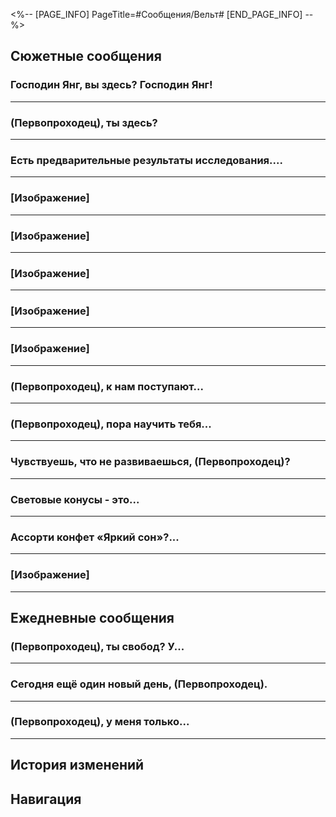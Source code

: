 <%-- [PAGE_INFO]
PageTitle=#Сообщения/Вельт#
[END_PAGE_INFO] --%>
{{Сообщение Инфобокс
|id          = 1004
|Изображение = Персонаж Вельт Иконка.png
|Тип         = Персонаж
|Отправитель = Вельт
|ПодписьСоо  = Всем на экспрессе! Всегда будьте на связи!
|Фракция     = Звёздный экспресс
}}

==Сюжетные сообщения==
===Господин Янг, вы здесь? Господин Янг!===
{{Сообщения
|условие_получения = 
|текст =
:'''(Первопроходец):''' Господин Янг, вы здесь? Господин Янг!
:'''Вельт:''' Я всё время был здесь. Что случилось, (Первопроходец)?
:{Выбор} Экспресс приветствует новых членов команды?
::'''(Первопроходец):''' Экспресс принимает новеньких?
::'''Вельт:''' А? Конечно.
:{Выбор} Одна моя подруга хочет присоединиться...
::'''(Первопроходец):''' Одна моя подруга хочет присоединиться к команде экспресса, что скажете?
::'''Вельт:''' А? Друзья - это хорошо, я приветствую новых членов.
:'''Вельт:''' Но могу я задать вопрос?
:'''Вельт:''' Можешь описать свою подругу, (Первопроходец)?
:{Выбор} Она умная...
::'''(Первопроходец):''' Она умный и талантливый механик.
::'''Вельт:''' Кажется, у неё будет много общего с Химеко, неплохо.
:{Выбор} Она свободолюбивая...
::'''(Первопроходец):''' Она рок-звезда со свободолюбивым характером.
::'''Вельт:''' Отличное хобби, я бы и сам таким занялся.
:{Выбор} Не могу сказать...
::'''(Первопроходец):''' Она... Я не могу точно описать.
::'''Вельт:''' Неважно. Я доверяю твоему мнению.
:'''Вельт:''' Я с радостью приветствую твою подругу.
:'''Вельт:''' Не я здесь принимаю решения, но я замолвлю словечко перед Химеко.
:'''Вельт:''' Не думаю, что она будет против, так что не переживай.
:{Выбор} Спасибо, господин Вельт.
::'''(Первопроходец):''' Спасибо, господин Вельт.
:{Выбор} Ура! Спасибо, господин Вельт!
::'''(Первопроходец):''' Ура! Спасибо, господин Вельт!
:'''Вельт:''' Не за что.
}}
----

===(Первопроходец), ты здесь?===
{{Сообщения
|условие_получения = 
|текст =
:'''Вельт:''' (Первопроходец), ты здесь?
:'''Вельт:''' У меня есть вопрос.<br />Ты, Март или Дань Хэн не видели ничего необычного в горах к северу от Белобога?
:{Выбор} Мы видели Двигатель созидания.
::'''(Первопроходец):''' Там был робот, называющийся Двигателем созидания.
::'''Вельт:''' Возможно, это то, что мы ищем. Было бы хорошо, если бы я мог его увидеть лично.<br />Может быть, его можно активировать повторно.
::'''Вельт:''' А ещё я бы хотел прокатиться на нём...
::'''Вельт:''' Прости, мысли вслух.
:{Выбор} Мы видели устройство для ловли Стелларона.
::'''(Первопроходец):''' Там было устройство для ловли Стелларона.
::'''Вельт:''' Стелларон действительно способен испускать необычные электромагнитные волны. Может быть, это именно то, что мы ищем.
:{Выбор} Мы видели Май 7.
::'''(Первопроходец):''' Мы видели кучу Май 7.
::'''Вельт:''' Май 7?
::'''Вельт:''' А. Дань Хэн упоминал об этом. Легион Антиматерии попал в Вечную мерзлоту, да?<br />Это и правда необычно, но мы ищем другое.
:'''Вельт:''' После того как метель на Ярило-VI ослабла, мы с Химеко обнаружили неопознанный сигнал, но не смогли расшифровать его содержание.
:'''Вельт:''' Учитывая тот факт, что эта планета только что пережила кризис Стелларона и всё ещё нестабильна, было бы тревожно, если бы этот сигнал привлёк злоумышленников.<br />Проверь его, когда выдастся возможность.
:{Выбор} Без проблем.
::'''(Первопроходец):''' Без проблем. Я проверю.
::'''Вельт:''' Спасибо. Мы с Химеко наградим тебя после возвращения.
:{Выбор} Награда?
::'''(Первопроходец):''' Это слишком далеко. Вот если бы господин Вельт и Химеко предложили достойную награду...
::'''Вельт:''' Ха-ха-ха, не волнуйся.<br />Мы с Химеко наградим тебя после возвращения.
:'''Вельт:''' Я отправил тебе приблизительные координаты сигнала. Спасибо за помощь.
;{Принятая миссия: Когда бизнес стучится в двери}
}}
----

===Есть предварительные результаты исследования....===
{{Сообщения
|условие_получения = 
|текст =
:'''Вельт:''' Есть предварительные результаты исследования. Объекты, порождённые этим искривлением пространства, известны как чашелисты.
:'''Вельт:''' Такие объекты могут содержать фактические данные, имеющие практическую ценность. Будьте очень осторожны, когда соприкасаетесь с ними, так как природа пространственных искажений - это необъяснимый хаос, и трудно судить, есть ли в нём скрытые опасные элементы.
}}
----

===[Изображение]===
{{Сообщения
|условие_получения = 
|текст =
:'''(Первопроходец):''' [Изображение]
:{Выбор} Господин Янг, он не выглядит как обычный чашелист.
:'''(Первопроходец):''' Господин Янг, он не выглядит как обычный чашелист.
:'''Вельт:''' Чашелист порождает разных существ, которые стоят немало.
}}
----

===[Изображение]===
{{Сообщения
|условие_получения = 
|текст =
:'''(Первопроходец):''' [Изображение]
:{Выбор} А это что?
:'''(Первопроходец):''' А это что?
:'''Вельт:''' Этот чашелист хорош тем, что вырабатывает вещества, стабилизирующие Световые конусы.
:'''Вельт:''' Покажи мне то, что показалось тебе загадочным. Мне это очень интересно...
}}
----

===[Изображение]===
{{Сообщения
|условие_получения = 
|текст =
:'''(Первопроходец):''' [[Файл:Сообщение Вельт 2.png|256px]]
:{Выбор} Нашли ещё один вид чашелиста.
:'''(Первопроходец):''' Господин Вельт, это тоже чашелист?
:'''Вельт:''' Да. Я уже говорил, что информация о реальности, хранящаяся в разных чашелистах, может отличаться.
:'''Вельт:''' Не забудь тщательно подготовиться, прежде чем вступать с чашелистом в физический контакт. Не стоит причинять себе боль из-за жадности.
}}
----

===[Изображение]===
{{Сообщения
|условие_получения = 
|текст =
:'''(Первопроходец):''' [[Файл:Сообщение Welt Stagnant Shadow.png|256px]]
:{Выбор} Что это, господин Вельт?
:'''(Первопроходец):''' Что это, господин Вельт?
:'''Вельт:''' Застойные тени - это сущности, которые подверглись влиянию энергии Фрагментума и ограничены статичным пространством-временем.
:'''Вельт:''' Как только вмешаются внешние силы, пространство-время внутри Теней снова начнёт течь, а это означает, что заключённое существо или монстр могут возобновить свою активность.
:'''Вельт:''' Я бы никому не рекомендовал вступать в контакт с Тенями, если только вы действительно не заинтересованы в определённых бесценных реликвиях, захваченных ими. Просто будь осторожнее, (Первопроходец).
}}
----

===[Изображение]===
{{Сообщения
|условие_получения = 
|текст =
:'''(Первопроходец):''' [[Файл:Сообщение Вельт 3.png|256px]]
:{Выбор} Что это, господин Вельт?
:'''(Первопроходец):''' Что это, господин Вельт?
:'''Вельт:''' Это похоже на трещину в пространстве, разорванную Фрагментумом, разрушающим реальность. Научное название этого явления - «Пещера коррозии».
:'''Вельт:''' Никто точно не знает, с каким пространством соединены Пещеры. Однако исследования показывают, что внутри них часто разбросаны ценные данные.
:'''Вельт:''' Как и в случае с чашелистами, производные Фрагментума всегда несут в себе неопознанные риски. Пожалуйста, проявляй особую осторожность, если хочешь продолжить исследование.
}}
----

===(Первопроходец), к нам поступают...===
{{Сообщения
|условие_получения = 
|текст =
:'''Вельт:''' (Первопроходец), к нам поступают просьбы о помощи.
:'''Вельт:''' Поможешь?
:{Выбор} Просьбы о помощи?
:'''(Первопроходец):''' Просьбы о помощи?
:'''Вельт:''' Безымянные всегда готовы помочь.
:'''Вельт:''' [Смех]
:'''Вельт:''' Творим добрые дела, но не во имя славы.
:{Выбор} [Смущение]
:'''(Первопроходец):''' [Смущение]
}}
----

===(Первопроходец), пора научить тебя...===
{{Сообщения
|условие_получения = 
|текст =
:'''Вельт:''' (Первопроходец), пора научить тебя эффективнее использовать силу Пути.
}}
----

===Чувствуешь, что не развиваешься, (Первопроходец)?===
{{Сообщения
|условие_получения = 
|текст =
:'''Вельт:''' Чувствуешь, что не развиваешься, (Первопроходец)?
:'''Вельт:''' Я не претендую на роль эксперта в этой области, но у меня есть некоторый опыт, которым я могу поделиться.
:'''Вельт:''' Попробуй. Думаю, у тебя получится.
}}
----

===Световые конусы - это...===
{{Сообщения
|условие_получения = 
|текст =
:'''Вельт:''' Световые конусы - это секции времени, в котором заключена огромная сила.
:'''Вельт:''' Думаю, пришло время научить тебя пользоваться Световыми конусами.
}}
----

===Ассорти конфет «Яркий сон»?...===
{{Сообщения
|условие_получения = 
|текст =
:'''Вельт:''' Ассорти конфет «Яркий сон»? Интересное название. Это в Торговом районе продаётся?
:{Выбор} Это для вас, господин Янг.
:'''(Первопроходец):''' Это для вас, господин Янг. Спасибо за всё.
:'''Вельт:''' Я тоже очень благодарен всем. Наши совместные приключения приносят мне несравнимое удовольствие.
:'''Вельт:''' Надеюсь, наша первопроходческая экспедиция никогда не закончится.
:{Выбор} Попробуйте обязательно.
:'''(Первопроходец):''' Говорят, эти леденцы как-то по-особому устроены. Попробуйте.
:'''Вельт:''' Хорошо, я попробую.
:'''Вельт:''' Интересный вкус. Леденцы с меморией?
:'''Вельт:''' Если бы эту технологию можно было применить при создании анимации, это было бы...
}}
----

===[Изображение]===
{{Сообщения
|условие_получения = 
|текст =
:'''(Первопроходец):''' [[Файл:Сообщение Вельт 1.png|256px]]
:{Выбор} Что это, господин Вельт?
:'''(Первопроходец):''' Что это, господин Вельт?
:'''Вельт:''' Это чашелист, особый объект, порождённый искажением пространства.
:'''Вельт:''' В чашелисте есть некоторые данные о реальности, которые могут пригодиться, но, пожалуйста, будьте осторожнее при контакте с ним. Существование чашелистов до сих пор остаётся для нас загадкой, и опасность, таящаяся внутри, невообразима.
:'''Вельт:''' В предстоящем путешествии вы можете столкнуться с другими чашелистами, подобными этому, и информация о реальности, хранящаяся в разных чашелистах, может отличаться.
}}
----

==Ежедневные сообщения==
===(Первопроходец), ты свобод{{MC|ж=на|м=ен}}? У...===
{{Сообщения|текст =
:'''Вельт:''' (Первопроходец), ты свобод{{MC|ж=на|м=ен}}? У меня есть одна просьба.
:{Выбор} Говорите, господин Янг.
:'''(Первопроходец):''' Говорите, господин Янг.
:'''Вельт:''' Знаешь, как менять аватар профиля?
:{Выбор} Я тоже не знаю...
::'''(Первопроходец):''' Я тоже не знаю...
::'''Вельт:''' Если (Первопроходец) не знает, то я сомневаюсь, что кто-то знает.
:{Выбор} Попробуйте спросить техподдержку.
::'''(Первопроходец):''' Попробуйте спросить техподдержку.
::'''Вельт:''' Ах, функцию техподдержки у меня тоже не получается найти.
:'''Вельт:''' [[Файл:Стикер ГПП 07 Пом-Пом 02.png|80px|&lbrack;Плач&rbrack;]]
:{Выбор} На что вы хотите поменять свой аватар?
::'''(Первопроходец):''' На что вы хотите поменять свой аватар, господин Янг?
:{Выбор} А это важно?
::'''(Первопроходец):''' А так важно менять?
::'''Вельт:''' Конечно! И особенно для меня.
:'''Вельт:''' [[Файл:Сообщение Welt Animation.png|256px]]
:'''Вельт:''' Это самая ранняя версия анимации.
:'''Вельт:''' Хотя календарь здесь отличается от моего родного города, я подсчитал, что скоро приближается годовщина премьеры Арахато.
:'''Вельт:''' Я так долго готовил свой новый аватар к годовщине, но и подумать не мог, что...
:'''Вельт:''' Стоит выпустить какое-нибудь ПО для внутренней связи на экспрессе.
:{Выбор} Стоит выпустить какое-нибудь ПО для внутренней связи на экспрессе.
:'''(Первопроходец):''' Стоит выпустить какое-нибудь ПО для внутренней связи на экспрессе.
}}
----

===Сегодня ещё один новый день, (Первопроходец).===
{{Сообщения|текст =
:'''Вельт:''' Сегодня ещё один новый день, (Первопроходец).
:'''Вельт:''' Когда мы ступаем на экспресс и следуем по стопам Безымянных, мы привыкаем к неординарным вещам.
:'''Вельт:''' Даже не осознавая этого, ты выйдешь за свои пределы.
:'''Вельт:''' (Первопроходец), ты уже сталкивал{{MC|ж=ась|м=ся}} с чем-нибудь подобным?
:{Выбор} Вдруг сообщений много стало.
::'''(Первопроходец):''' Действительно, я внезапно {{MC|ж=начала|м=начал}} получать огромное количество сообщений.
::'''Вельт:''' Сообщения представляют собой связь между людьми.
::'''Вельт:''' Если ты получаешь сообщения каждый день, это означает, что связь между тобой и другими людьми за время твоего путешествия стала более глубокой.
::'''Вельт:''' Но связи тоже нужно поддерживать. Не забывай разумно распоряжаться своим временем.
:{Выбор} Вдруг поручений много стало.
::'''(Первопроходец):''' Действительно, я внезапно {{MC|ж=начала|м=начал}} получать огромное количество новых поручений.
::'''Вельт:''' Нельзя считать себя достойным Безымянных, если не можешь выполнять несколько поручений одновременно.
::'''Вельт:''' Эффективно планируй свой маршрут, чтобы тебе не приходилось бегать по кругу. В противном случае ты просто выполняешь ненужную работу.
::'''Вельт:''' Ты даже не заметишь, как быстро привыкнешь к этому.
;(All choices lead to the following options)
:{Выбор} Похоже, вы опытный ветеран.
::'''(Первопроходец):''' Похоже, вы опытный ветеран, господин Янг!
::'''Вельт:''' Опыт Безымянных добывается потом и кровью.
::'''Вельт:''' [[Файл:Стикер ГПП 07 Пом-Пом 05.png|80px|&lbrack;ОК&rbrack;]]
:{Выбор} Такова цена следования по Пути Освоения.
::'''(Первопроходец):''' Если это цена следования по Пути Освоения, то я {{MC|ж=готова|м=готов}} её заплатить!
::'''Вельт:''' Достигнуть такого просветления в столь юном возрасте.
::'''Вельт:''' [[Файл:Стикер ГПП 07 Пом-Пом 06.png|80px|&lbrack;Одобрение&rbrack;]]
}}
----

===(Первопроходец), у меня только...===
{{Сообщения|текст =
:'''Вельт:''' (Первопроходец), у меня только что появилась отличная идея!
:'''Вельт:''' Можем сделать анимацию на основе экспресса!
:{Выбор} [Шок]
::'''(Первопроходец):''' [[Файл:Стикер ГПП 07 Пом-Пом 08.png|80px|&lbrack;Шок&rbrack;]]
:{Выбор} [Одобрение]
::'''(Первопроходец):''' [[Файл:Стикер ГПП 07 Пом-Пом 06.png|80px|&lbrack;Одобрение&rbrack;]]
:{Выбор} [Отказ]
::'''(Первопроходец):''' [[Файл:Стикер ГПП 07 Пом-Пом 04.png|80px|&lbrack;Отказ&rbrack;]]
::'''Вельт:''' Выслушай меня.
:'''Вельт:''' Разумеется, действие происходит в далёком прошлом.
:'''Вельт:''' И по очевидным практическим причинам нам, скорее всего, придётся изменить большую часть сюжета в конце... но до этого ещё нужно дожить.
:'''Вельт:''' Я уже давно этим не занимаюсь, и, честно говоря, мне особенно интересно узнать, что вы, молодые люди, думаете.
:'''Вельт:''' Например, что бы вы сочли наиболее привлекательным в такой истории?
:{Выбор} Приключение со взлётами и падениями.
::'''(Первопроходец):''' Это должно быть приключение со взлётами и падениями.
::'''Вельт:''' Уникальная атмосфера и столкновение судеб - без этого не обойтись.
:{Выбор} Захватывающая, безжалостная битва.
::'''(Первопроходец):''' Это должна быть захватывающая, безжалостная битва.
::'''Вельт:''' Компаньоны, прикрывающие друг друга, и могущественные враги - без этого не обойтись.
:{Выбор} Главный герой полностью прокачивает своё снаряжение.
::'''(Первопроходец):''' По правде говоря, я просто хочу увидеть, как главный герой полностью прокачает своё снаряжение.
::'''Вельт:''' То есть главный герой постоянно прокачивается и становится сильнее, верно?
:'''Вельт:''' Следующий вопрос: как ты думаешь, когда эта история должна закончиться?
:{Выбор} Надеюсь, она никогда не закончится.
::'''(Первопроходец):''' Надеюсь, она никогда не закончится.
::'''Вельт:''' Может быть, получится сделать анимацию многосерийной? Это тоже вариант.
:{Выбор} Когда все желания сбудутся.
::'''(Первопроходец):''' Когда все желания сбудутся.
::'''Вельт:''' После достижения удовлетворяющего окончания... Такие истории уже рассказывались в анимации.
:{Выбор} Когда всё снаряжение прокачено.
::'''(Первопроходец):''' Когда всё снаряжение прокачено.
::'''Вельт:''' Если продолжить историю после прокачки всего снаряжения до максимальных значений, то бои могут лишиться баланса.
:'''Вельт:''' На самом деле я очень рад, что ты видишь наше путешествие таким образом.
:'''Вельт:''' Похоже, мне придётся осуществить эту мечту после моей следующей отставки...
:'''Вельт:''' (Первопроходец), дождись этого момента, и тогда мы снова побеседуем.
}}
----

==История изменений==
{{История изменений|3.5}}

==Навигация==
{{Сообщения Навбокс}}